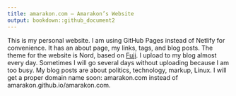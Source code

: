 ```yaml
---
title: amarakon.com – Amarakon’s Website
output: bookdown::github_document2
---
```


This is my personal website.
I am using GitHub Pages instead of Netlify for convenience.
It has an about page, my links, tags, and blog posts.
The theme for the website is Nord, based on [Fuji](https://github.com/dsrkafuu/hugo-theme-fuji/).
I upload to my blog almost every day.
Sometimes I will go several days without uploading because I am too busy.
My blog posts are about politics, technology, markup, Linux.
I will get a proper domain name soon: amarakon.com instead of amarakon.github.io/amarakon.com.
